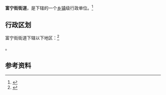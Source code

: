 {{中国乡级行政区|64/01/04/004/000}}

'''富宁街街道'''，是{{PRC admin/fullname|64/01/04/004/000|3}}下辖的一个[[乡镇|乡镇]]级行政单位。<ref>{{PRC admin/ref sgc|{{PRC admin/parent|64/01/04/004/000}}}}</ref>

== 行政区划 ==

富宁街街道下辖以下地区：<ref>{{PRC admin/ref sgc|64/01/04/004/000}}</ref>

{{PRC admin/children|64/01/04/004/000}}。

== 参考资料 ==

{{reflist}}

{{行政区划小作品}}
{{PRC admin/navcat|64/01/04/004/000}}